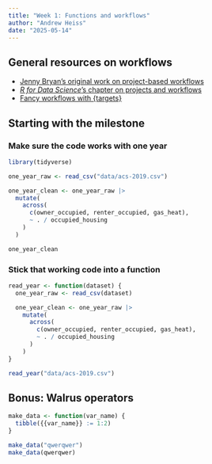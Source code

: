 ```yaml
---
title: "Week 1: Functions and workflows"
author: "Andrew Heiss"
date: "2025-05-14"
---
```


## General resources on workflows

- [Jenny Bryan's original work on project-based workflows](https://www.tidyverse.org/blog/2017/12/workflow-vs-script/)
- [*R for Data Science*'s chapter on projects and workflows](https://r4ds.hadley.nz/workflow-scripts.html)
- [Fancy workflows with {targets}](https://books.ropensci.org/targets/)

## Starting with the milestone

### Make sure the code works with one year

```.r
library(tidyverse)

one_year_raw <- read_csv("data/acs-2019.csv")

one_year_clean <- one_year_raw |>
  mutate(
    across(
      c(owner_occupied, renter_occupied, gas_heat),
      ~ . / occupied_housing
    )
  )

one_year_clean
```

### Stick that working code into a function

```.r
read_year <- function(dataset) {
  one_year_raw <- read_csv(dataset)

  one_year_clean <- one_year_raw |>
    mutate(
      across(
        c(owner_occupied, renter_occupied, gas_heat),
        ~ . / occupied_housing
      )
    )
}

read_year("data/acs-2019.csv")
```

## Bonus: Walrus operators

```.r
make_data <- function(var_name) {
  tibble({{var_name}} := 1:2)
}

make_data("qwerqwer")
make_data(qwerqwer)
```
